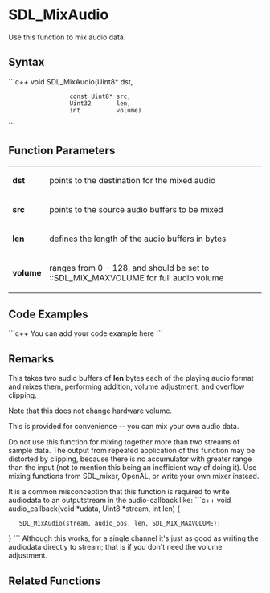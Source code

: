 <!-- pragma section-numbers off -->
<!-- pragma disable-camelcase -->

= SDL_MixAudio =
Use this function to mix audio data.


== Syntax ==
```c++
void SDL_MixAudio(Uint8*       dst, 
                  const Uint8* src,
                  Uint32       len, 
                  int          volume)
```

== Function Parameters ==
{|
|'''dst'''
|points to the destination for the mixed audio
|-
|'''src'''
|points to the source audio buffers to be mixed
|-
|'''len'''
|defines the length of the audio buffers in bytes
|-
|'''volume'''
|ranges from 0 - 128, and should be set to ::SDL_MIX_MAXVOLUME for full audio volume
|}

== Code Examples ==
```c++
You can add your code example here
```

== Remarks ==
This takes two audio buffers of '''len''' bytes each of the playing audio format and mixes them, performing addition, volume adjustment, and overflow clipping.

Note that this does not change hardware volume.

This is provided for convenience -- you can mix your own audio data.

Do not use this function for mixing together more than two streams of sample data. The output from repeated application of this function may be distorted by clipping, because there is no accumulator with greater range than the input (not to mention this being an inefficient way of doing it). Use mixing functions from SDL_mixer, OpenAL, or write your own mixer instead.

It is a common misconception that this function is required to write audiodata to an outputstream in the audio-callback like: 
```c++
void audio_callback(void *udata, Uint8 *stream, int len)
{
    SDL_MixAudio(stream, audio_pos, len, SDL_MIX_MAXVOLUME);
}
```
Although this works, for a single channel it's just as good as writing the audiodata directly to stream; that is if you don't need the volume adjustment. 

== Related Functions ==
:[[ ]]
